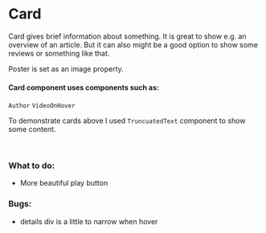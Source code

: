 

<Meta title="Components/Card" component={Card}/>

# Card 

Card gives brief information about something. 
It is great to show e.g. an overview of an article. But it can also might be a good option to show some 
reviews or something like that.
<br/>

<Story name="default">
    <Card title='Lorem Ipsum'>
        <TruncuatedText 
                lines={3} 
                text='Lorem ipsum dolor sit amet, consectetur adipiscing elit, sed do eiusmod tempor incididunt ut labore et dolore magna aliqua. Ut enim ad minim veniam, quis nostrud exercitation ullamco laboris nisi ut aliquip ex ea commodo consequat. Duis aute irure dolor in reprehenderit in voluptate velit esse cillum dolore eu fugiat nulla pariatur. Excepteur sint occaecat cupidatat non proident, sunt in culpa qui officia deserunt mollit anim id est laborum.'
        />
    </Card>
</Story>

<Props of={Card} />

<Story name="with image">
  <Card 
        title='Lorem Ipsum'
        subtitle='dot amoret'
        author={{
            name: 'Angelo Wise',
            image: 'https://images.unsplash.com/photo-1542345812-d98b5cd6cf98?ixlib=rb-1.2.1&ixid=eyJhcHBfaWQiOjEyMDd9&auto=format&fit=crop&w=634&q=80'
        }}
        date='22.06.2018'
        image='https://images.unsplash.com/photo-1527824404775-dce343118ebc?ixlib=rb-1.2.1&ixid=eyJhcHBfaWQiOjEyMDd9&auto=format&fit=crop&w=1050&q=80'
    >
        <TruncuatedText 
                lines={3} 
                text='Lorem ipsum dolor sit amet, consectetur adipiscing elit, sed do eiusmod tempor incididunt ut labore et dolore magna aliqua. Ut enim ad minim veniam, quis nostrud exercitation ullamco laboris nisi ut aliquip ex ea commodo consequat. Duis aute irure dolor in reprehenderit in voluptate velit esse cillum dolore eu fugiat nulla pariatur. Excepteur sint occaecat cupidatat non proident, sunt in culpa qui officia deserunt mollit anim id est laborum.'
        />
    </Card>
</Story>


<Story name="with video">
  <Card 
        title='Lorem Ipsum'
        subtitle='dot amoret'
        author={{
            name: 'Angelo Wise',
            image: 'https://images.unsplash.com/photo-1542345812-d98b5cd6cf98?ixlib=rb-1.2.1&ixid=eyJhcHBfaWQiOjEyMDd9&auto=format&fit=crop&w=634&q=80'
        }}
        date='22.06.2018'
        image='https://images.unsplash.com/photo-1580829853878-747e56cd8637?ixlib=rb-1.2.1&ixid=eyJhcHBfaWQiOjEyMDd9&auto=format&fit=crop&w=1349&q=80'
        video='http://commondatastorage.googleapis.com/gtv-videos-bucket/sample/BigBuckBunny.mp4'
    >
        <TruncuatedText 
                lines={3} 
                text='Lorem ipsum dolor sit amet, consectetur adipiscing elit, sed do eiusmod tempor incididunt ut labore et dolore magna aliqua. Ut enim ad minim veniam, quis nostrud exercitation ullamco laboris nisi ut aliquip ex ea commodo consequat. Duis aute irure dolor in reprehenderit in voluptate velit esse cillum dolore eu fugiat nulla pariatur. Excepteur sint occaecat cupidatat non proident, sunt in culpa qui officia deserunt mollit anim id est laborum.'
        />
    </Card>
</Story>

Poster is set as an image property.


#### Card component uses components such as:
`Author`
`VideoOnHover`

To demonstrate cards above I used `TruncuatedText` component to show some content.

<br/>

### What to do:
- More beautiful play button
### Bugs:
- details div is a little to narrow when hover

